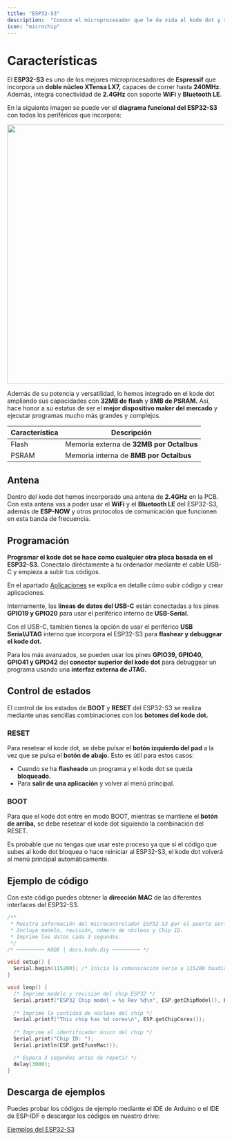 ```yaml
---
title: "ESP32-S3"
description:  "Conoce el microprocesador que le da vida al kode dot y su control de estados."
icon: "microchip"
---
```


# Características

El **ESP32-S3** es uno de los mejores microprocesadores de **Espressif** que incorpora un **doble núcleo XTensa LX7,** capaces de correr hasta **240MHz**. Además, integra conectividad de **2.4GHz** con soporte **WiFi** y **Bluetooth LE**. 

En la siguiente imagen se puede ver el **diagrama funcional del ESP32-S3** con todos los periféricos que incorpora:


<Frame caption="Diagrama funcional del ESP32-S3">
  <img width="600"  src="/images/kode-dot/esp32s3/funtionalblock.png" />
</Frame>

Además de su potencia y versatilidad, lo hemos integrado en el kode dot ampliando sus capacidades con **32MB de flash** y **8MB de PSRAM.** Así, hace honor a su estatus de ser el **mejor dispositivo maker del mercado** y ejecutar programas mucho más grandes y complejos.

| Característica    | Descripción |
| ---------------- | ----------- |
| Flash | Memoria externa de **32MB por Octalbus** |
| PSRAM | Memoria interna de **8MB por Octalbus** |

## Antena
Dentro del kode dot hemos incorporado una antena de **2.4GHz** en la PCB. Con esta antena vas a poder usar el **WiFi** y el **Bluetooth LE** del ESP32-S3, además de **ESP-NOW** y otros protocolos de comunicación que funcionen en esta banda de frecuencia.

## Programación
**Programar el kode dot se hace como cualquier otra placa basada en el ESP32-S3.** Conectalo diréctamente a tu ordenador mediante el cable USB-C y empieza a subir tus códigos.

<Note>En el apartado [Aplicaciones](/es/kodeOS/apps) se explica en detalle cómo subir código y crear aplicaciones.</Note>

Internamente, las **lineas de datos del USB-C** están conectadas a los pines **GPIO19 y GPIO20** para usar el periférico interno de **USB-Serial**.

Con el USB-C, también tienes la opción de usar el periférico **USB Serial/JTAG** interno que incorpora el ESP32-S3 para **flashear y debuggear el kode dot.**

Para los más avanzados, se pueden usar los pines **GPIO39, GPIO40, GPIO41 y GPIO42** del **conector superior del kode dot** para debuggear un programa usando una **interfaz externa de JTAG.**

## Control de estados
El control de los estados de **BOOT** y **RESET** del ESP32-S3 se realiza mediante unas sencillas combinaciones con los **botones del kode dot.**

### RESET
Para resetear el kode dot, se debe pulsar el **botón izquierdo del pad** a la vez que se pulsa el **botón de abajo.** Esto es útil para estos casos: 

- Cuando se ha **flasheado** un programa y el kode dot se queda **bloqueado.**
- Para **salir de una aplicación** y volver al menú principal.

### BOOT
Para que el kode dot entre en modo BOOT, mientras se mantiene el **botón de arriba,** se debe resetear el kode dot siguiendo la combinación del RESET. 

<Info>Es probable que no tengas que usar este proceso ya que si el código que subes al kode dot bloquea o hace reiniciar al ESP32-S3, el kode dot volverá al menú principal automáticamente.</Info>

## Ejemplo de código
Con este código puedes obtener la **dirección MAC** de las diferentes interfaces del ESP32-S3.

```cpp esp32s3_info.ino lines icon="microchip"
/**
 * Muestra información del microcontrolador ESP32-S3 por el puerto serie.
 * Incluye modelo, revisión, número de núcleos y Chip ID.
 * Imprime los datos cada 3 segundos.
 */
/* ───────── KODE | docs.kode.diy ───────── */

void setup() {
  Serial.begin(115200); /* Inicia la comunicación serie a 115200 baudios */
}

void loop() {
  /* Imprime modelo y revisión del chip ESP32 */
  Serial.printf("ESP32 Chip model = %s Rev %d\n", ESP.getChipModel(), ESP.getChipRevision());
  
  /* Imprime la cantidad de núcleos del chip */
  Serial.printf("This chip has %d cores\n", ESP.getChipCores());
  
  /* Imprime el identificador único del chip */
  Serial.print("Chip ID: "); 
  Serial.println(ESP.getEfuseMac()); 

  /* Espera 3 segundos antes de repetir */
  delay(3000); 
}
```

## Descarga de ejemplos
Puedes probar los códigos de ejemplo mediante el IDE de Arduino o el IDE de ESP-IDF o descargar los códigos en nuestro drive:

[Ejemplos del ESP32-S3](https://drive.google.com/drive/folders/11FnC9pj8qADzXAlg8xAT0knNWh9bgYV6)